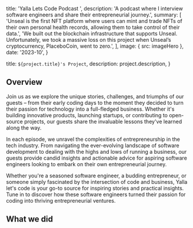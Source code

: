 
  title: 'Yalla Lets Code Podcast ',
  description:
    'A podcast where I interview software engineers and share their entrepreneurial journey.',
  summary: [
    'Unseal is the first NFT platform where users can mint and trade NFTs of their own personal health records, allowing them to take control of their data.',
    'We built out the blockchain infrastructure that supports Unseal. Unfortunately, we took a massive loss on this project when Unseal’s cryptocurrency, PlaceboCoin, went to zero.',
  ],
  image: { src: imageHero },
  date: '2023-10',
}

  title: `${project.title}'s Project`,
  description: project.description,
}

## Overview

Join us as we explore the unique stories, challenges, and triumphs of our guests – from their early coding days to the moment they decided to turn their passion for technology into a full-fledged business. Whether it's building innovative products, launching startups, or contributing to open-source projects, our guests share the invaluable lessons they've learned along the way.

In each episode, we unravel the complexities of entrepreneurship in the tech industry. From navigating the ever-evolving landscape of software development to dealing with the highs and lows of running a business, our guests provide candid insights and actionable advice for aspiring software engineers looking to embark on their own entrepreneurial journey.

Whether you're a seasoned software engineer, a budding entrepreneur, or someone simply fascinated by the intersection of code and business, Yalla let's code is your go-to source for inspiring stories and practical insights. Tune in to discover how these software engineers turned their passion for coding into thriving entrepreneurial ventures.


## What we did

<StatList>
  <StatListItem value="3" label="Podcast Episodes" />
  <StatListItem value="71" label="Streams" />
</StatList>
